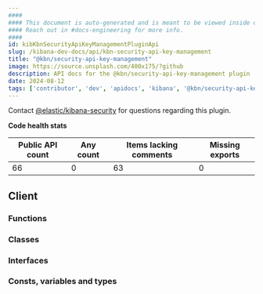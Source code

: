 ```yaml
---
####
#### This document is auto-generated and is meant to be viewed inside our experimental, new docs system.
#### Reach out in #docs-engineering for more info.
####
id: kibKbnSecurityApiKeyManagementPluginApi
slug: /kibana-dev-docs/api/kbn-security-api-key-management
title: "@kbn/security-api-key-management"
image: https://source.unsplash.com/400x175/?github
description: API docs for the @kbn/security-api-key-management plugin
date: 2024-08-12
tags: ['contributor', 'dev', 'apidocs', 'kibana', '@kbn/security-api-key-management']
---
```




Contact [@elastic/kibana-security](https://github.com/orgs/elastic/teams/kibana-security) for questions regarding this plugin.

**Code health stats**

| Public API count  | Any count | Items lacking comments | Missing exports |
|-------------------|-----------|------------------------|-----------------|
| 66 | 0 | 63 | 0 |

## Client

### Functions
<DocDefinitionList data={kbnSecurityApiKeyManagementObj.client.functions}/>

### Classes
<DocDefinitionList data={kbnSecurityApiKeyManagementObj.client.classes}/>

### Interfaces
<DocDefinitionList data={kbnSecurityApiKeyManagementObj.client.interfaces}/>

### Consts, variables and types
<DocDefinitionList data={kbnSecurityApiKeyManagementObj.client.misc}/>

